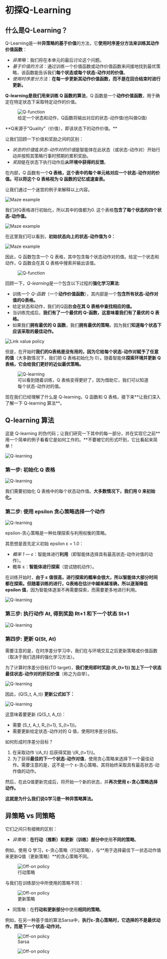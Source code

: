# 初探Q-Learning

## 什么是Q-Learning？

Q-Learning是一种**异策略的基于价值**的方法，它**使用时序差分方法来训练其动作价值函数**：

- *异策略*：我们将在本单元的最后讨论这个问题。
- *基于价值的方法*：通过训练一个价值函数或动作价值函数来间接地找到最优策略，该函数能告诉我们**每个状态或每个状态-动作对的价值**。
- *使用时序差分方法*：**在每一步更新其动作价值函数，而不是在回合结束时进行更新。**

**Q-learning是我们用来训练 Q 函数的算法**，Q 函数是一个**动作价值函数**，用于确定在特定状态下采取特定动作的价值。

<figure>
<img src="https://huggingface.co/datasets/huggingface-deep-rl-course/course-images/resolve/main/en/unit3/Q-function.jpg" alt="Q-function"/>
  <figcaption>给定一个状态和动作，Q函数将输出对应的状态-动作值(也叫做Q值)</figcaption>
</figure>
**Q来源于“Quality”（价值），即该状态下的动作价值。**

让我们回顾一下价值和奖励之间的区别：

- *状态的价值*或*状态-动作对的价值*是智能体在此状态（或状态-动作对）开始行动并按照其策略行事时预期的累积奖励。
- *奖励*是在状态下执行动作后**从环境中获得的反馈**。

在内部，Q 函数有一个**Q 表格，这个表中的每个单元格对应一个状态-动作对的价值。可以将这个 Q 表格视为 Q 函数的记忆或速查表。**

让我们通过一个迷宫的例子来解释以上内容。

<img src="https://huggingface.co/datasets/huggingface-deep-rl-course/course-images/resolve/main/en/unit3/Maze-1.jpg" alt="Maze example"/>

我们对Q表格进行初始化，所以其中的值都为0. 这个表格**包含了每个状态的四个状态-动作值。**

<img src="https://huggingface.co/datasets/huggingface-deep-rl-course/course-images/resolve/main/en/unit3/Maze-2.jpg" alt="Maze example"/>

在这里我们可以看到，**初始状态向上的状态-动作值为 0：**

<img src="https://huggingface.co/datasets/huggingface-deep-rl-course/course-images/resolve/main/en/unit3/Maze-3.jpg" alt="Maze example"/>

因此，Q 函数包含一个 Q 表格，其中包含每个状态动作对的值。给定一个状态和动作，Q 函数会在其 Q 表格中搜索并输出该值。

<figure>
<img src="https://huggingface.co/datasets/huggingface-deep-rl-course/course-images/resolve/main/en/unit3/Q-function-2.jpg" alt="Q-function"/>
</figure>


回顾一下，*Q-learning*是一个包含以下过程的**强化学习算法**: 

- 训练一个 *Q-函数*（一个**动作价值函数**），其内部是一个**包含所有状态-动作对值的Q表格。**
- 给定状态和动作，我们的Q函数**会在其 Q 表格中查找相应的值。**
- 当训练完成后，**我们有了一个最优的 Q-函数，这意味着我们有了最优的 Q 表格。**
- 如果我们**拥有最优的 Q 函数**，我们**拥有最优的策略**，因为我们**知道每个状态下应该采取的最佳动作。**

<img src="https://huggingface.co/datasets/huggingface-deep-rl-course/course-images/resolve/main/en/unit3/link-value-policy.jpg" alt="Link value policy"/>

但是，在开始时**我们的Q表格是没有用的，因为它给每个状态-动作对赋予了任意的值**（大多数情况下，我们把 Q 表格初始化为 0）。随着智能体**探索环境并更新 Q 表格，它会给我们更好的近似最优策略。**

<figure class="image table text-center m-0 w-full">
<img src="https://huggingface.co/datasets/huggingface-deep-rl-course/course-images/resolve/main/en/unit3/Q-learning-1.jpg" alt="Q-learning"/>
  <figcaption>可以看到随着训练，Q 表格变得更好了，因为借助它，我们可以知道每个状态-动作对的值。</figcaption>
</figure>
现在我们已经理解了什么是 Q-learning，Q 函数和 Q 表格，接下来**让我们深入了解一下 Q-learning 算法**。

## Q-learning 算法

这是 Q-learning 的伪代码；让我们研究一下其中的每一部分，并在实现它之前**用一个简单的例子看看它是如何工作的。**不要被它的形式吓到，它比看起来简单！

<img src="https://huggingface.co/datasets/huggingface-deep-rl-course/course-images/resolve/main/en/unit3/Q-learning-2.jpg" alt="Q-learning"/>

### 第一步: 初始化 Q 表格

<img src="https://huggingface.co/datasets/huggingface-deep-rl-course/course-images/resolve/main/en/unit3/Q-learning-3.jpg" alt="Q-learning"/>

我们需要初始化 Q 表格中的每个状态动作值。**大多数情况下，我们用 0 来初始化。**

### 第二步: 使用 epsilon 贪心策略选择一个动作

<img src="https://huggingface.co/datasets/huggingface-deep-rl-course/course-images/resolve/main/en/unit3/Q-learning-4.jpg" alt="Q-learning"/>

epsilon-贪心策略是一种处理探索与利用权衡的策略。

其思想是首先定义初始 epsilon ɛ = 1.0：

- *概率 1 — ɛ*：智能体进行**利用**（即智能体选择具有最高状态-动作对值的动作）。
- 概率 ɛ：**智能体进行探索**（尝试随机动作）。

在训练开始时，**由于 ɛ 值很高，进行探索的概率会很大，所以智能体大部分时间都在探索。但随着训练的进行，Q表格在估计中越来越准确，所以逐渐降低 epsilon 值**，因为智能体逐渐不再需要探索，而需要更多地进行利用。

<img src="https://huggingface.co/datasets/huggingface-deep-rl-course/course-images/resolve/main/en/unit3/Q-learning-5.jpg" alt="Q-learning"/>

### 第三步: 执行动作 At, 得到奖励 Rt+1 和下一个状态 St+1

<img src="https://huggingface.co/datasets/huggingface-deep-rl-course/course-images/resolve/main/en/unit3/Q-learning-6.jpg" alt="Q-learning"/>

### 第四步: 更新 Q(St, At)

需要注意的是，在时序差分学习中，我们在与环境交互之后更新策略或价值函数（取决于我们选择的强化学习方法）。

为了计算时序差分目标(TD target)，**我们使用即时奖励 \(R_{t+1}\) 加上下一个状态最佳状态-动作对的折扣价值**（称之为自举）。

<img src="https://huggingface.co/datasets/huggingface-deep-rl-course/course-images/resolve/main/en/unit3/Q-learning-7.jpg" alt="Q-learning"/>

因此，(Q(S_t, A_t)\) **更新公式如下：**

<img src="https://huggingface.co/datasets/huggingface-deep-rl-course/course-images/resolve/main/en/unit3/Q-learning-8.jpg" alt="Q-learning"/>

这意味着要更新 \(Q(S_t, A_t)\)：

- 需要 \(S_t, A_t, R_{t+1}, S_{t+1}\)。
- 需要更新给定状态-动作对的 Q 值，使用时序差分目标。

如何形成时序差分目标？

1. 在采取动作 \\(A_t\\) 后获得奖励 \\(R_{t+1}\\)。
2. 为了获得**最佳的下一个状态-动作对值**，使用贪心策略来选择下一个最佳动作。需要注意的是，这不是一个 ε-贪心策略，其将始终采取具有最高状态-动作值的动作。

然后，在此Q值更新完成后，将开始一个新的状态，并**再次使用 ε-贪心策略选择动作。**

**这就是为什么我们说Q学习是一种异策略算法。**

## 异策略 vs 同策略

它们之间只有细微的区别：

- *异策略*：**在行动（推断）和更新（训练）部分中**使用**不同的策略**。

例如，使用 Q 学习，ε-贪心策略（行动策略），与**用于选择最佳下一状态动作值来更新Q值（更新策略）**的贪心策略不同。

<figure>
<img src="https://huggingface.co/datasets/huggingface-deep-rl-course/course-images/resolve/main/en/unit3/off-on-1.jpg" alt="Off-on policy"/>
  <figcaption>行动策略</figcaption>
</figure>



与我们在训练部分中所使用的策略不同：

<figure>
<img src="https://huggingface.co/datasets/huggingface-deep-rl-course/course-images/resolve/main/en/unit3/off-on-2.jpg" alt="Off-on policy"/>
  <figcaption>更新策略</figcaption>
</figure>



- 同策略：在**行动和更新部分**中使用**相同的策略**。

例如，在另一种基于值的算法Sarsa中，**执行ε-贪心策略时，它选择的不是最优动作，而是下一个状态-动作对。**


<figure>
<img src="https://huggingface.co/datasets/huggingface-deep-rl-course/course-images/resolve/main/en/unit3/off-on-3.jpg" alt="Off-on policy"/>
    <figcaption>Sarsa</figcaption>
</figure>


<figure>
<img src="https://huggingface.co/datasets/huggingface-deep-rl-course/course-images/resolve/main/en/unit3/off-on-4.jpg" alt="Off-on policy"/>
</figure>

